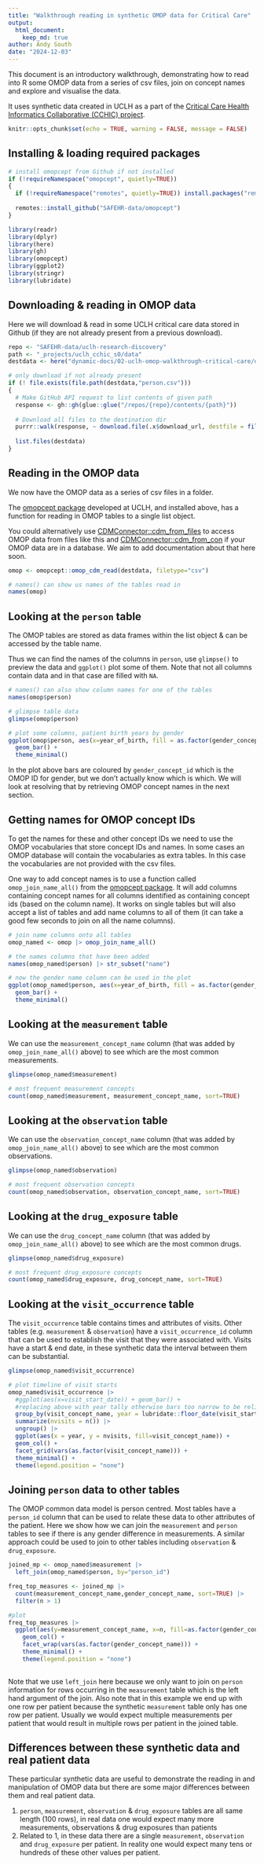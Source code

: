```yaml
---
title: "Walkthrough reading in synthetic OMOP data for Critical Care"
output:
  html_document:
    keep_md: true
author: Andy South
date: "2024-12-03"
---
```


<!-- *.md is generated from *.Rmd in /dynamic-docs/, to update edit *.Rmd, re-knit, copy *.md to root folder, delete YAML header so it displays better in Github -->


This document is an introductory walkthrough, demonstrating how to read into R some OMOP data from a series of csv files, join on concept names and explore and visualise the data.

It uses synthetic data created in UCLH as a part of the [Critical Care Health Informatics Collaborative (CCHIC) project](https://safehr-data.github.io/uclh-research-discovery/projects/uclh_cchic_s0/index.html).

```r
knitr::opts_chunk$set(echo = TRUE, warning = FALSE, message = FALSE)
```

## Installing & loading required packages
```r

# install omopcept from Github if not installed
if (!requireNamespace("omopcept", quietly=TRUE)) 
{
  if (!requireNamespace("remotes", quietly=TRUE)) install.packages("remotes")
  
  remotes::install_github("SAFEHR-data/omopcept")
}

library(readr)
library(dplyr)
library(here)
library(gh)
library(omopcept)
library(ggplot2)
library(stringr)
library(lubridate)

```

## Downloading & reading in OMOP data 

Here we will download & read in some UCLH critical care data stored in Github (if they are not already present from a previous download).

```r

repo <- "SAFEHR-data/uclh-research-discovery"
path <- "_projects/uclh_cchic_s0/data"
destdata <- here("dynamic-docs/02-uclh-omop-walkthrough-critical-care/data")

# only download if not already present
if (! file.exists(file.path(destdata,"person.csv")))
{
  # Make GitHub API request to list contents of given path
  response <- gh::gh(glue::glue("/repos/{repo}/contents/{path}"))
  
  # Download all files to the destination dir
  purrr::walk(response, ~ download.file(.x$download_url, destfile = file.path(destdata, .x$name)))
  
  list.files(destdata)
}


```
## Reading in the OMOP data 

We now have the OMOP data as a series of csv files in a folder.

The [omopcept package](https://github.com/SAFEHR-data/omopcept) developed at UCLH, and installed above, has a function for reading in OMOP tables to a single list object.

You could alternatively use [CDMConnector::cdm_from_files](https://darwin-eu.github.io/CDMConnector/reference/cdm_from_files.html) to access OMOP data from files like this and [CDMConnector::cdm_from_con](https://darwin-eu.github.io/CDMConnector/reference/cdm_from_con.html) if your OMOP data are in a database. We aim to add documentation about that here soon.

```r

omop <- omopcept::omop_cdm_read(destdata, filetype="csv")

# names() can show us names of the tables read in
names(omop)

```

## Looking at the `person` table 

The OMOP tables are stored as data frames within the list object & can be accessed by the table name.

Thus we can find the names of the columns in `person`, use `glimpse()` to preview the data and `ggplot()` plot some of them. Note that not all columns contain data and in that case are filled with `NA`.

```r

# names() can also show column names for one of the tables
names(omop$person)

# glimpse table data
glimpse(omop$person)

# plot some columns, patient birth years by gender
ggplot(omop$person, aes(x=year_of_birth, fill = as.factor(gender_concept_id))) +
  geom_bar() +
  theme_minimal()

```

In the plot above bars are coloured by `gender_concept_id` which is the OMOP ID for gender, but we don't actually know which is which. We will look at resolving that by retrieving OMOP concept names in the next section.

## Getting names for OMOP concept IDs

To get the names for these and other concept IDs we need to use the OMOP vocabularies that store concept IDs and names. In some cases an OMOP database will contain the vocabularies as extra tables. In this case the vocabularies are not provided with the csv files.

One way to add concept names is to use a function called `omop_join_name_all()` from the [omopcept package](https://github.com/SAFEHR-data/omopcept). It will add columns containing concept names for all columns identified as containing concept ids (based on the column name). It works on single tables but will also accept a list of tables and add name columns to all of them (it can take a good few seconds to join on all the name columns).

```r

# join name columns onto all tables
omop_named <- omop |> omop_join_name_all()

# the names columns that have been added
names(omop_named$person) |> str_subset("name")

# now the gender name column can be used in the plot
ggplot(omop_named$person, aes(x=year_of_birth, fill = as.factor(gender_concept_name))) +
  geom_bar() +
  theme_minimal()

```

## Looking at the `measurement` table

We can use the `measurement_concept_name` column (that was added by `omop_join_name_all()` above) to see which are the most common measurements.

```r

glimpse(omop_named$measurement)

# most frequent measurement concepts
count(omop_named$measurement, measurement_concept_name, sort=TRUE)

```

## Looking at the `observation` table

We can use the `observation_concept_name` column (that was added by `omop_join_name_all()` above) to see which are the most common observations.

```r

glimpse(omop_named$observation)

# most frequent observation concepts
count(omop_named$observation, observation_concept_name, sort=TRUE)

```

## Looking at the `drug_exposure` table

We can use the `drug_concept_name` column (that was added by `omop_join_name_all()` above) to see which are the most common drugs.

```r

glimpse(omop_named$drug_exposure)

# most frequent drug_exposure concepts
count(omop_named$drug_exposure, drug_concept_name, sort=TRUE)

```

## Looking at the `visit_occurrence` table

The `visit_occurrence` table contains times and attributes of visits. Other tables (e.g. `measurement` & `observation`) have a `visit_occurrence_id` column that can be used to establish the visit that they were associated with. Visits have a start & end date, in these synthetic data the interval between them can be substantial.

```r

glimpse(omop_named$visit_occurrence)

# plot timeline of visit starts
omop_named$visit_occurrence |>
  #ggplot(aes(x=visit_start_date)) + geom_bar() +
  #replacing above with year tally otherwise bars too narrow to be reliably visible
  group_by(visit_concept_name, year = lubridate::floor_date(visit_start_date, "year")) |>
  summarize(nvisits = n()) |>
  ungroup() |> 
  ggplot(aes(x = year, y = nvisits, fill=visit_concept_name)) +
  geom_col() +
  facet_grid(vars(as.factor(visit_concept_name))) +
  theme_minimal() +
  theme(legend.position = "none")

```


## Joining `person` data to other tables

The OMOP common data model is person centred. Most tables have a `person_id` column that can be used to relate these data to other attributes of the patient. Here we show how we can join the `measurement` and `person` tables to see if there is any gender difference in measurements. A similar approach could be used to join to other tables including `observation` & `drug_exposure`.

```r

joined_mp <- omop_named$measurement |> 
  left_join(omop_named$person, by="person_id")

freq_top_measures <- joined_mp |> 
  count(measurement_concept_name,gender_concept_name, sort=TRUE) |> 
  filter(n > 1)

#plot
freq_top_measures |> 
  ggplot(aes(y=measurement_concept_name, x=n, fill=as.factor(gender_concept_name))) +
    geom_col() +
    facet_wrap(vars(as.factor(gender_concept_name))) +
    theme_minimal() +
    theme(legend.position = "none")
    

```

Note that we use `left_join` here because we only want to join on `person` information for rows occurring in the `measurement` table which is the left hand argument of the join. Also note that in this example we end up with one row per patient because the synthetic `measurement` table only has one row per patient. Usually we would expect multiple measurements per patient that would result in multiple rows per patient in the joined table.

## Differences between these synthetic data and real patient data

These particular synthetic data are useful to demonstrate the reading in and manipulation of OMOP data but there are some major differences between them and real patient data.

1. `person`, `measurement`, `observation` & `drug_exposure` tables are all same length (100 rows), in real data one would expect many more measurements, observations & drug exposures than patients
2. Related to 1, in these data there are a single `measurement`, `observation` and `drug_exposure` per patient. In reality one would expect many tens or hundreds of these other values per patient.
